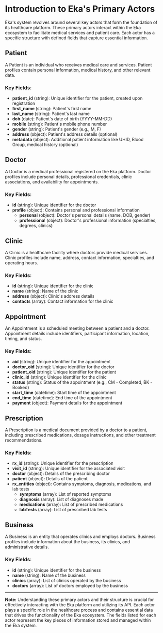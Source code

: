 # Introduction to Eka's Primary Actors

Eka's system revolves around several key actors that form the foundation of its healthcare platform. These primary actors interact within the Eka ecosystem to facilitate medical services and patient care. Each actor has a specific structure with defined fields that capture essential information.

## Patient

A Patient is an individual who receives medical care and services. Patient profiles contain personal information, medical history, and other relevant data.

### Key Fields:

- **patient_id** (string): Unique identifier for the patient, created upon registration
- **first_name** (string): Patient's first name
- **last_name** (string): Patient's last name
- **dob** (date): Patient's date of birth (YYYY-MM-DD)
- **mobile** (string): Patient's mobile phone number
- **gender** (string): Patient's gender (e.g., M, F)
- **address** (object): Patient's address details (optional)
- **metadata** (object): Additional patient information like UHID, Blood Group, medical history (optional)

## Doctor

A Doctor is a medical professional registered on the Eka platform. Doctor profiles include personal details, professional credentials, clinic associations, and availability for appointments.

### Key Fields:

- **id** (string): Unique identifier for the doctor
- **profile** (object): Contains personal and professional information
  - **personal** (object): Doctor's personal details (name, DOB, gender)
  - **professional** (object): Doctor's professional information (specialties, degrees, clinics)

## Clinic

A Clinic is a healthcare facility where doctors provide medical services. Clinic profiles include name, address, contact information, specialties, and operating hours.

### Key Fields:

- **id** (string): Unique identifier for the clinic
- **name** (string): Name of the clinic
- **address** (object): Clinic's address details
- **contacts** (array): Contact information for the clinic

## Appointment

An Appointment is a scheduled meeting between a patient and a doctor. Appointment details include identifiers, participant information, location, timing, and status.

### Key Fields:

- **aid** (string): Unique identifier for the appointment
- **doctor_oid** (string): Unique identifier for the doctor
- **patient_oid** (string): Unique identifier for the patient
- **clinic_id** (string): Unique identifier for the clinic
- **status** (string): Status of the appointment (e.g., CM - Completed, BK - Booked)
- **start_time** (datetime): Start time of the appointment
- **end_time** (datetime): End time of the appointment
- **payment** (object): Payment details for the appointment

## Prescription

A Prescription is a medical document provided by a doctor to a patient, including prescribed medications, dosage instructions, and other treatment recommendations.

### Key Fields:

- **rx_id** (string): Unique identifier for the prescription
- **visit_id** (string): Unique identifier for the associated visit
- **doctor** (object): Details of the prescribing doctor
- **patient** (object): Details of the patient
- **rx_entities** (object): Contains symptoms, diagnosis, medications, and lab tests
  - **symptoms** (array): List of reported symptoms
  - **diagnosis** (array): List of diagnoses made
  - **medications** (array): List of prescribed medications
  - **labTests** (array): List of prescribed lab tests

## Business

A Business is an entity that operates clinics and employs doctors. Business profiles include information about the business, its clinics, and administrative details.

### Key Fields:

- **id** (string): Unique identifier for the business
- **name** (string): Name of the business
- **clinics** (array): List of clinics operated by the business
- **doctors** (array): List of doctors employed by the business

---

**Note:** Understanding these primary actors and their structure is crucial for effectively interacting with the Eka platform and utilizing its API. Each actor plays a specific role in the healthcare process and contains essential data that drives the functionality of the Eka ecosystem. The fields listed for each actor represent the key pieces of information stored and managed within the Eka system.